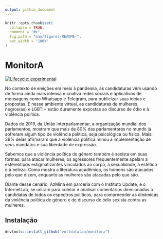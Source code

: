 ```yaml
---
output: github_document
---
```


<!-- README.md is generated from README.Rmd. Please edit that file -->

```r
knitr::opts_chunk$set(
  collapse = TRUE,
  comment = "#>",
  fig.path = "man/figures/README-",
  out.width = "100%"
)
```

# MonitorA

<!-- badges: start -->
[![Lifecycle: experimental](https://img.shields.io/badge/lifecycle-experimental-orange.svg)](https://www.tidyverse.org/lifecycle/#experimental)
<!-- badges: end -->

No contexto de eleições em meio à pandemia, as candidaturas vêm usando de forma ainda mais intensa e criativa redes sociais e aplicativos de mensagens como Whatsapp e Telegram, para publicizar suas ideias e propostas. E nesse ambiente virtual, as candidaturas de mulheres, negros(as) e LGBTI+ estão duramente expostas ao discurso de ódio e à violência política.

Dados de 2019, da União Interparlamentar, a organização mundial dos parlamentos, mostram que mais de 80% das parlamentares no mundo já sofreram algum tipo de violência política, seja psicológica ou física. Mais: 39% delas afirmaram que a violência política minou a implementação de seus mandatos e sua liberdade de expressão.

Sabemos que a violência política de gênero também é sexista em suas formas: para atacar mulheres, os agressores frequentemente apelam a estereótipos estigmatizantes vinculados ao corpo, à sexualidade, à estética e à beleza. Como mostra a literatura acadêmica, os homens são atacados pelo que dizem, enquanto as mulheres são atacadas pelo que são.

Diante desse cenário, AzMina em parceria com o Instituto Update, e o InternetLab, se uniram para coletar e analisar comentários direcionados a candidatas de todos os espectros políticos, para compreender as dinâmicas da violência política de gênero e do discurso de ódio sexista contra as mulheres. 

## Instalação

``` r
devtools::install_github("voltdatalab/monitora")
```
